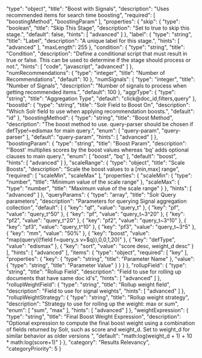   "type": "object",
  "title": "Boost with Signals",
  "description": "Uses recommended items for search time boosting",
  "required": [
    "boostingMethod",
    "boostingParam"
  ],
  "properties": {
    "skip": {
      "type": "boolean",
      "title": "Skip This Stage",
      "description": "Set to true to skip this stage.",
      "default": false,
      "hints": [
        "advanced"
      ]
    },
    "label": {
      "type": "string",
      "title": "Label",
      "description": "A unique label for this stage.",
      "hints": [
        "advanced"
      ],
      "maxLength": 255
    },
    "condition": {
      "type": "string",
      "title": "Condition",
      "description": "Define a conditional script that must result in true or false. This can be used to determine if the stage should process or not.",
      "hints": [
        "code",
        "javascript",
        "advanced"
      ]
    },
    "numRecommendations": {
      "type": "integer",
      "title": "Number of Recommendations",
      "default": 10
    },
    "numSignals": {
      "type": "integer",
      "title": "Number of Signals",
      "description": "Number of signals to process when getting recommended items.",
      "default": 100
    },
    "aggrType": {
      "type": "string",
      "title": "Aggregation Type",
      "default": "click@doc_id,filters,query"
    },
    "boostId": {
      "type": "string",
      "title": "Solr Field to Boost On",
      "description": "Which Solr field to use when applying recommendation boosts.",
      "default": "id"
    },
    "boostingMethod": {
      "type": "string",
      "title": "Boost Method",
      "description": "The boost method to use. query-parser should be chosen if defType!=edismax for main query.",
      "enum": [
        "query-param",
        "query-parser"
      ],
      "default": "query-param",
      "hints": [
        "advanced"
      ]
    },
    "boostingParam": {
      "type": "string",
      "title": "Boost Param",
      "description": "’Boost' multiplies scores by the boost values whereas 'bq' adds optional clauses to main query.",
      "enum": [
        "boost",
        "bq"
      ],
      "default": "boost",
      "hints": [
        "advanced"
      ]
    },
    "scaleRange": {
      "type": "object",
      "title": "Scale Boosts",
      "description": "Scale the boost values to a [min,max] range",
      "required": [
        "scaleMin",
        "scaleMax"
      ],
      "properties": {
        "scaleMin": {
          "type": "number",
          "title": "Minimum value of the scale range"
        },
        "scaleMax": {
          "type": "number",
          "title": "Maximum value of the scale range"
        }
      },
      "hints": [
        "advanced"
      ]
    },
    "queryParams": {
      "type": "array",
      "title": "Solr Query parameters",
      "description": "Parameters for querying Signal aggregation collection",
      "default": [
        {
          "key": "qf",
          "value": "query_t"
        },
        {
          "key": "pf",
          "value": "query_t^50"
        },
        {
          "key": "pf",
          "value": "query_t~3^20"
        },
        {
          "key": "pf2",
          "value": "query_t^20"
        },
        {
          "key": "pf2",
          "value": "query_t~3^10"
        },
        {
          "key": "pf3",
          "value": "query_t^10"
        },
        {
          "key": "pf3",
          "value": "query_t~3^5"
        },
        {
          "key": "mm",
          "value": "50%"
        },
        {
          "key": "boost",
          "value": "map(query({!field f=query_s v=$q}),0,0,1,20)"
        },
        {
          "key": "defType",
          "value": "edismax"
        },
        {
          "key": "sort",
          "value": "score desc, weight_d desc"
        }
      ],
      "hints": [
        "advanced"
      ],
      "items": {
        "type": "object",
        "required": [
          "key"
        ],
        "properties": {
          "key": {
            "type": "string",
            "title": "Parameter Name"
          },
          "value": {
            "type": "string",
            "title": "Parameter Value"
          }
        }
      }
    },
    "rollupField": {
      "type": "string",
      "title": "Rollup Field",
      "description": "Field to use for rolling up documents that have same doc id's",
      "hints": [
        "advanced"
      ]
    },
    "rollupWeightField": {
      "type": "string",
      "title": "Rollup weight field",
      "description": "Field to use for signal weights",
      "hints": [
        "advanced"
      ]
    },
    "rollupWeightStrategy": {
      "type": "string",
      "title": "Rollup weight strategy",
      "description": "Strategy to use for rolling up the weight: max or sum",
      "enum": [
        "sum",
        "max"
      ],
      "hints": [
        "advanced"
      ]
    },
    "weightExpression": {
      "type": "string",
      "title": "Final Boost Weight Expression",
      "description": "Optional expression to compute the final boost weight using a combination of fields returned by Solr, such as score and weight_d. Set to weight_d for similar behavior as older versions ",
      "default": "math:log(weight_d + 1) + 10 * math:log(score+1)"
    }
  },
  "category": "Results Relevancy",
  "categoryPriority": 5
}

